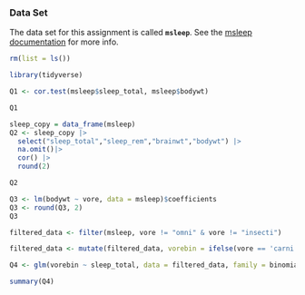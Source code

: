 
### Data Set

The data set for this assignment is called **`msleep`**. See the [msleep documentation](https://ggplot2.tidyverse.org/reference/msleep.html) for more info.

```r

rm(list = ls())

library(tidyverse) 


```

```r

Q1 <- cor.test(msleep$sleep_total, msleep$bodywt)

Q1

```

```r

sleep_copy = data_frame(msleep)
Q2 <- sleep_copy |>
  select("sleep_total","sleep_rem","brainwt","bodywt") |>
  na.omit()|>
  cor() |>
  round(2)

Q2

```

```r

Q3 <- lm(bodywt ~ vore, data = msleep)$coefficients
Q3 <- round(Q3, 2)
Q3

```

```r

filtered_data <- filter(msleep, vore != "omni" & vore != "insecti")

filtered_data <- mutate(filtered_data, vorebin = ifelse(vore == 'carni', 0, 1))

Q4 <- glm(vorebin ~ sleep_total, data = filtered_data, family = binomial)

summary(Q4)

```
